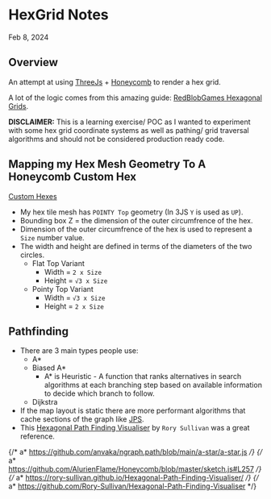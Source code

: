 
<Meta name="Hexagonal Grids/Notes" title="Hexagonal Grids/Notes" />

# HexGrid Notes

<time dateTime="2024-02-08">Feb 8, 2024</time>

## Overview

An attempt at using [ThreeJs][1] + [Honeycomb][2] to render a hex grid.

A lot of the logic comes from this amazing guide: [RedBlobGames Hexagonal Grids][3].

**DISCLAIMER:** This is a learning exercise/ POC as I wanted to experiment with some hex grid coordinate systems as well as
pathing/ grid traversal algorithms and should not be considered production ready code.

## Mapping my Hex Mesh Geometry To A Honeycomb Custom Hex

[Custom Hexes](https://abbekeultjes.nl/honeycomb/guide/custom-hexes.html#custom-hexes)

- My hex tile mesh has `POINTY Top` geometry (In 3JS `Y` is used as `UP`).
- Bounding box Z = the dimension of the outer circumfrence of the hex.
- Dimension of the outer circumfrence of the hex is used to represent a `Size` number value.
- The width and height are defined in terms of the diameters of the two circles.
  - Flat Top Variant
    - Width = `2 x Size`
    - Height = `√3 x Size`
  - Pointy Top Variant
    - Width = `√3 x Size`
    - Height = `2 x Size`

## Pathfinding

- There are 3 main types people use:
  - A\*
  - Biased A\*
    - A\* is Heuristic - A function that ranks alternatives in search algorithms at each branching step
      based on available information to decide which branch to follow.
  - Dijkstra
- If the map layout is static there are more performant algorithms that cache sections of the graph like [JPS][5].
- This [Hexagonal Path Finding Visualiser][4] by `Rory Sullivan` was a great reference.

[1]: https://threejs.org/ "ThreeJs"
[2]: https://abbekeultjes.nl/honeycomb/guide/getting-started.html "Honeycomb"
[3]: https://www.redblobgames.com/grids/hexagons/#basics "Hex Geometry"
[4]: https://rory-sullivan.github.io/Hexagonal-Path-Finding-Visualiser/ "Hexagonal Path Finding Visualiser"
[5]: http://www.gameaipro.com/GameAIPro2/GameAIPro2_Chapter14_JPS_Plus_An_Extreme_A_Star_Speed_Optimization_for_Static_Uniform_Cost_Grids.pdf "JPS+"

{/* a* https://github.com/anvaka/ngraph.path/blob/main/a-star/a-star.js */}
{/* a* https://github.com/AlurienFlame/Honeycomb/blob/master/sketch.js#L257 */}
{/* a* https://rory-sullivan.github.io/Hexagonal-Path-Finding-Visualiser/ */}
{/* a* https://github.com/Rory-Sullivan/Hexagonal-Path-Finding-Visualiser */}
